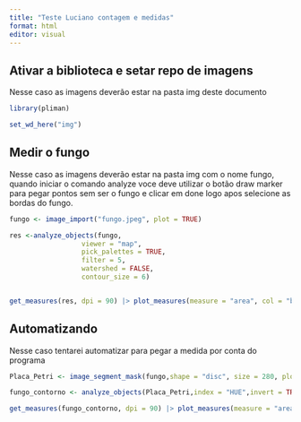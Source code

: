 ```yaml
---
title: "Teste Luciano contagem e medidas"
format: html
editor: visual
---
```


## Ativar a biblioteca e setar repo de imagens

Nesse caso as imagens deverão estar na pasta img deste documento

```r
library(pliman)

set_wd_here("img")
```

## Medir o fungo

Nesse caso as imagens deverão estar na pasta img com o nome fungo, quando iniciar o comando analyze voce deve utilizar o botão draw marker para pegar pontos sem ser o fungo e clicar em done logo apos selecione as bordas do fungo.

```r
fungo <- image_import("fungo.jpeg", plot = TRUE)

res <-analyze_objects(fungo,
                  viewer = "map",
                  pick_palettes = TRUE,
                  filter = 5,
                  watershed = FALSE,
                  contour_size = 6)


get_measures(res, dpi = 90) |> plot_measures(measure = "area", col = "black",size = 2)
```

## Automatizando

Nesse caso tentarei automatizar para pegar a medida por conta do programa

```r
Placa_Petri <- image_segment_mask(fungo,shape = "disc", size = 280, plot = TRUE)

fungo_contorno <- analyze_objects(Placa_Petri,index = "HUE",invert = TRUE , filter = 8)

get_measures(fungo_contorno, dpi = 90) |> plot_measures(measure = "area", col = "black",size = 3)
```
